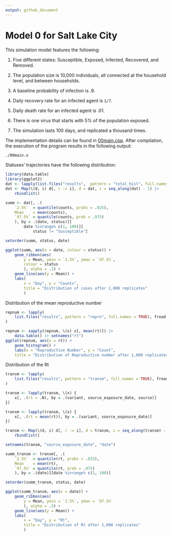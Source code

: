 ```yaml
---
output: github_document
---
```


# Model 0 for Salt Lake City

This simulation model features the following:

1. Five different states: Susceptible, Exposed, Infected, Recovered, and Removed.

2. The population size is 10,000 individuals, all connected at the household level,
 and between households.

3. A baseline probability of infection is .9.

4. Daily recovery rate for an infected agent is `1/7`.

5. Daily death rate for an infected agent is .01.

6. There is one virus that starts with 5% of the population exposed.

7. The simulation lasts 100 days, and replicated a thousand times.

The implementation details can be found in [00main.cpp](00main.cpp). After
compilation, the execution of the program results in the following output:

```bash
./00main.o
```

Statuses' trajectories have the following distribution:

```r
library(data.table)
library(ggplot2)
dat <- lapply(list.files("results",  pattern = "total_hist", full.names = TRUE), fread)
dat <- Map(\(d, i) d[, r := i], d = dat, i = seq_along(dat) - 1) |>
    rbindlist()

summ <- dat[, .(
    `2.5%`  = quantile(counts, probs = .025),
    Mean    = mean(counts),
    `97.5%` = quantile(counts, prob = .975)
    ), by = .(date, status)][
        date %inrange% c(1, 100)][
            status != "Susceptible"]

setorder(summ, status, date)

ggplot(summ, aes(x = date, colour = status)) +
    geom_ribbon(aes(
        y = Mean, ymin = `2.5%`, ymax = `97.5%`,
        colour = status
        ), alpha = .3) +
    geom_line(aes(y = Mean)) +
    labs(
        x = "Day", y = "Counts",
        title = "Distribution of cases after 1,000 replicates"
        ) 
```

Distribution of the mean reproductive number

```r
repnum <- lapply(
    list.files("results", pattern = "repro", full.names = TRUE), fread
)

repnum <- sapply(repnum, \(x) x[, mean(rt)]) |>
    data.table() |> setnames("rt")
ggplot(repnum, aes(x = rt)) +
    geom_histogram() + 
    labs(x = "Reproductive Number", y = "Count",
    title = "Distribution of Reproductive number after 1,000 replicates")
```

Distribution of the Rt

```r
transm <- lapply(
    list.files("results", pattern = "transm", full.names = TRUE), fread
)

transm <- lapply(transm, \(x) {
    x[, .(rt = .N), by = .(variant, source_exposure_date, source)]
})

transm <- lapply(transm, \(x) {
    x[, .(rt = mean(rt)), by = .(variant, source_exposure_date)]
}) 

transm <- Map(\(d, i) d[, r := i], d = transm, i = seq_along(transm) - 1) |>
    rbindlist()

setnames(transm, "source_exposure_date", "date")

summ_transm <- transm[, .(
    `2.5%`  = quantile(rt, probs = .025),
    Mean    = mean(rt),
    `97.5%` = quantile(rt, prob = .975)
    ), by = .(date)][date %inrange% c(1, 100)]

setorder(summ_transm, status, date)

ggplot(summ_transm, aes(x = date)) +
    geom_ribbon(aes(
        y = Mean, ymin = `2.5%`, ymax = `97.5%`
        ), alpha = .3) +
    geom_line(aes(y = Mean)) +
    labs(
        x = "Day", y = "Rt",
        title = "Distribution of Rt after 1,000 replicates"
        )
```
